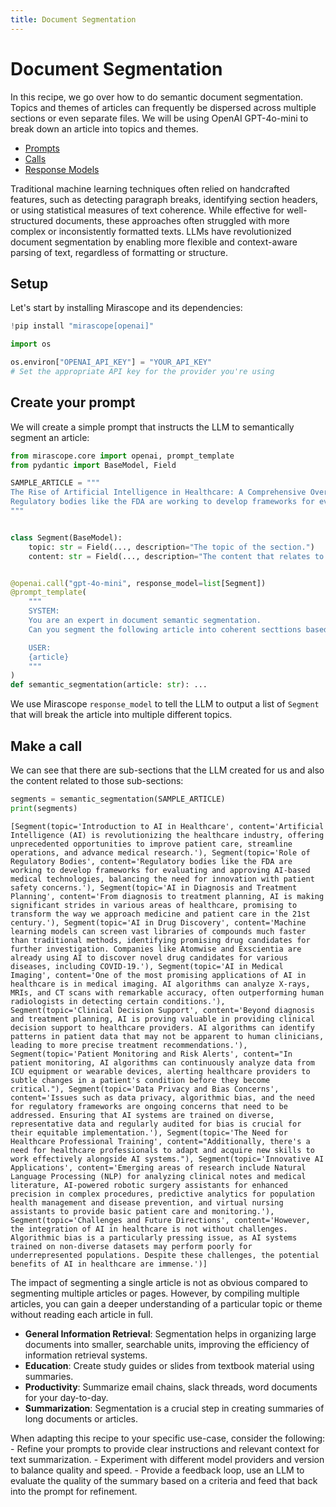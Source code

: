 ```yaml
---
title: Document Segmentation
---
```


# Document Segmentation

In this recipe, we go over how to do semantic document segmentation. Topics and themes of articles can frequently be dispersed across multiple sections or even separate files. We will be using OpenAI GPT-4o-mini to break down an article into topics and themes.

<Info title="Mirascope Concepts Used" collapsible={true} defaultCollapsed={true}>
<ul>
<li><a href="/docs/mirascope/learn/prompts/">Prompts</a></li>
<li><a href="/docs/mirascope/learn/calls/">Calls</a></li>
<li><a href="/docs/mirascope/learn/response_models/">Response Models</a></li>
</ul>
</Info>

<Note title="Background">
<p>
Traditional machine learning techniques often relied on handcrafted features, such as detecting paragraph breaks, identifying section headers, or using statistical measures of text coherence. While effective for well-structured documents, these approaches often struggled with more complex or inconsistently formatted texts. LLMs have revolutionized document segmentation by enabling more flexible and context-aware parsing of text, regardless of formatting or structure.
</p>
</Note>

## Setup

Let's start by installing Mirascope and its dependencies:


```python
!pip install "mirascope[openai]"
```


```python
import os

os.environ["OPENAI_API_KEY"] = "YOUR_API_KEY"
# Set the appropriate API key for the provider you're using
```

## Create your prompt

We will create a simple prompt that instructs the LLM to semantically segment an article:


```python
from mirascope.core import openai, prompt_template
from pydantic import BaseModel, Field

SAMPLE_ARTICLE = """
The Rise of Artificial Intelligence in Healthcare: A Comprehensive Overview
Regulatory bodies like the FDA are working to develop frameworks for evaluating and approving AI-based medical technologies, balancing the need for innovation with patient safety concerns. From diagnosis to treatment planning, AI is making significant strides in various areas of healthcare, promising to transform the way we approach medicine and patient care in the 21st century. Machine learning models can screen vast libraries of compounds much faster than traditional methods, identifying promising drug candidates for further investigation. These advancements are particularly crucial in regions with a shortage of trained radiologists, as AI can serve as a powerful assistive tool to healthcare providers. As AI continues to evolve, it promises to augment human capabilities in healthcare, allowing for more precise, efficient, and personalized medical care. AI algorithms can identify patterns in patient data that may not be apparent to human clinicians, leading to more precise treatment recommendations. Beyond diagnosis and treatment planning, AI is proving valuable in providing clinical decision support to healthcare providers. Artificial Intelligence (AI) is revolutionizing the healthcare industry, offering unprecedented opportunities to improve patient care, streamline operations, and advance medical research. In patient monitoring, AI algorithms can continuously analyze data from ICU equipment or wearable devices, alerting healthcare providers to subtle changes in a patient's condition before they become critical. For instance, AI-powered systems have shown impressive results in detecting early signs of breast cancer in mammograms, identifying lung nodules in chest X-rays, and spotting signs of diabetic retinopathy in eye scans. At its core, AI in healthcare relies on machine learning algorithms and neural networks that can process vast amounts of medical data. Issues such as data privacy, algorithmic bias, and the need for regulatory frameworks are ongoing concerns that need to be addressed. Companies like Atomwise and Exscientia are already using AI to discover novel drug candidates for various diseases, including COVID-19. This tailored approach has the potential to significantly improve treatment efficacy and reduce adverse effects. One of the most promising applications of AI in healthcare is in medical imaging. Ensuring that AI systems are trained on diverse, representative data and regularly audited for bias is crucial for their equitable implementation. Traditional drug development is a time-consuming and expensive process, often taking over a decade and costing billions of dollars to bring a new drug to market. By analyzing vast amounts of patient data, including genetic information, lifestyle factors, and treatment outcomes, AI systems can help predict which treatments are likely to be most effective for individual patients. These systems are trained on diverse datasets, including electronic health records, medical imaging, genetic information, and even data from wearable devices. AI can also predict potential side effects and drug interactions, helping to prioritize safer compounds earlier in the development process. Additionally, there's a need for healthcare professionals to adapt and acquire new skills to work effectively alongside AI systems. Machine learning algorithms can now analyze X-rays, MRIs, and CT scans with remarkable accuracy, often outperforming human radiologists in detecting certain conditions. While AI will not replace human healthcare providers, it will undoubtedly become an indispensable tool in the medical toolkit, helping to address global healthcare challenges and improve patient outcomes on a massive scale. The sensitive nature of health data requires robust security measures and clear guidelines on data usage and sharing. Emerging areas of research include Natural Language Processing (NLP) for analyzing clinical notes and medical literature, AI-powered robotic surgery assistants for enhanced precision in complex procedures, predictive analytics for population health management and disease prevention, and virtual nursing assistants to provide basic patient care and monitoring. This proactive approach to patient care has the potential to prevent complications and improve outcomes, particularly for chronic disease management. However, the integration of AI in healthcare is not without challenges. As these AI systems learn from more data, they become increasingly accurate and capable of handling complex medical tasks. Algorithmic bias is a particularly pressing issue, as AI systems trained on non-diverse datasets may perform poorly for underrepresented populations. Despite these challenges, the potential benefits of AI in healthcare are immense. For example, in oncology, AI systems are being used to analyze tumor genetics and patient characteristics to recommend personalized cancer treatments. AI-powered systems can analyze molecular structures, predict drug-target interactions, and simulate clinical trials, potentially reducing the time and cost of bringing new drugs to market. This includes understanding the capabilities and limitations of AI tools and interpreting their outputs in the context of patient care. Similarly, in psychiatry, AI is helping to predict patient responses to different antidepressants, potentially reducing the trial-and-error approach often used in mental health treatment. As technology continues to advance, we can expect to see even more innovative applications of AI that will shape the future of medicine and improve patient outcomes worldwide.
"""


class Segment(BaseModel):
    topic: str = Field(..., description="The topic of the section.")
    content: str = Field(..., description="The content that relates to the topic.")


@openai.call("gpt-4o-mini", response_model=list[Segment])
@prompt_template(
    """
    SYSTEM:
    You are an expert in document semantic segmentation.
    Can you segment the following article into coherent secttions based on topic?

    USER:
    {article}
    """
)
def semantic_segmentation(article: str): ...
```


We use Mirascope `response_model` to tell the LLM to output a list of `Segment` that will break the article into multiple different topics.

## Make a call

We can see that there are sub-sections that the LLM created for us and also the content related to those sub-sections:



```python
segments = semantic_segmentation(SAMPLE_ARTICLE)
print(segments)
```

    [Segment(topic='Introduction to AI in Healthcare', content='Artificial Intelligence (AI) is revolutionizing the healthcare industry, offering unprecedented opportunities to improve patient care, streamline operations, and advance medical research.'), Segment(topic='Role of Regulatory Bodies', content='Regulatory bodies like the FDA are working to develop frameworks for evaluating and approving AI-based medical technologies, balancing the need for innovation with patient safety concerns.'), Segment(topic='AI in Diagnosis and Treatment Planning', content='From diagnosis to treatment planning, AI is making significant strides in various areas of healthcare, promising to transform the way we approach medicine and patient care in the 21st century.'), Segment(topic='AI in Drug Discovery', content='Machine learning models can screen vast libraries of compounds much faster than traditional methods, identifying promising drug candidates for further investigation. Companies like Atomwise and Exscientia are already using AI to discover novel drug candidates for various diseases, including COVID-19.'), Segment(topic='AI in Medical Imaging', content='One of the most promising applications of AI in healthcare is in medical imaging. AI algorithms can analyze X-rays, MRIs, and CT scans with remarkable accuracy, often outperforming human radiologists in detecting certain conditions.'), Segment(topic='Clinical Decision Support', content='Beyond diagnosis and treatment planning, AI is proving valuable in providing clinical decision support to healthcare providers. AI algorithms can identify patterns in patient data that may not be apparent to human clinicians, leading to more precise treatment recommendations.'), Segment(topic='Patient Monitoring and Risk Alerts', content="In patient monitoring, AI algorithms can continuously analyze data from ICU equipment or wearable devices, alerting healthcare providers to subtle changes in a patient's condition before they become critical."), Segment(topic='Data Privacy and Bias Concerns', content='Issues such as data privacy, algorithmic bias, and the need for regulatory frameworks are ongoing concerns that need to be addressed. Ensuring that AI systems are trained on diverse, representative data and regularly audited for bias is crucial for their equitable implementation.'), Segment(topic='The Need for Healthcare Professional Training', content="Additionally, there's a need for healthcare professionals to adapt and acquire new skills to work effectively alongside AI systems."), Segment(topic='Innovative AI Applications', content='Emerging areas of research include Natural Language Processing (NLP) for analyzing clinical notes and medical literature, AI-powered robotic surgery assistants for enhanced precision in complex procedures, predictive analytics for population health management and disease prevention, and virtual nursing assistants to provide basic patient care and monitoring.'), Segment(topic='Challenges and Future Directions', content='However, the integration of AI in healthcare is not without challenges. Algorithmic bias is a particularly pressing issue, as AI systems trained on non-diverse datasets may perform poorly for underrepresented populations. Despite these challenges, the potential benefits of AI in healthcare are immense.')]



The impact of segmenting a single article is not as obvious compared to segmenting multiple articles or pages. However, by compiling multiple articles, you can gain a deeper understanding of a particular topic or theme without reading each article in full.

<Info title="Additional Real-World Applications">
<ul>
<li><b>General Information Retrieval</b>: Segmentation helps in organizing large documents into smaller, searchable units, improving the efficiency of information retrieval systems.</li>
<li><b>Education</b>: Create study guides or slides from textbook material using summaries.</li>
<li><b>Productivity</b>: Summarize email chains, slack threads, word documents for your day-to-day.</li>
<li><b>Summarization</b>: Segmentation is a crucial step in creating summaries of long documents or articles.</li>
</ul>
</Info>


When adapting this recipe to your specific use-case, consider the following:
    - Refine your prompts to provide clear instructions and relevant context for text summarization.
    - Experiment with different model providers and version to balance quality and speed.
    - Provide a feedback loop, use an LLM to evaluate the quality of the summary based on a criteria and feed that back into the prompt for refinement.
